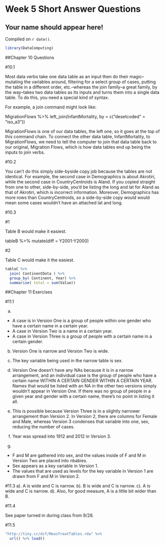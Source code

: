 # Week 5 Short Answer Questions

## Your name should appear here!

<!-- leave this material as is -->
Compiled on `r date()`.

```r
library(DataComputing)
```
<!-- put your content after this line -->

##Chapter 10 Questions

#10.1

Most data verbs take one data table as an input then do their magic--mutating the variables around, filtering for a select group of cases, putting the table in a different order, etc.--whereas the join family--a great family, by the way--takes two data tables as its inputs and turns them into a single data table. To do this, you need a special kind of syntax. 

For example, a join command might look like:

MigrationFlows %>%
  left_join(InfantMortality, by = c("desetcoded" = "iso_a3"))
  
MigrationFlows is one of our data tables, the left one, so it goes at the top of this command chain. To connect the other data table, InfantMortality, to MigrationFlows, we need to tell the computer to join that data table back to our original, Migration Flows, which is how data tables end up being the inputs to join verbs.


#10.2

You can't do this simply side-byside copy job because the tables are not identical. For example, the second case in Demographics is about Akrotiri, while the second case in CountryCentroids is Aland. If you copied straight from one to other, side-by-side, you'd be listing the long and lat for Aland as that of Akrotiri, which is incorrect information. Moreover, Demographics has more rows than CountryCentroids, so a side-by-side copy would would mean some cases wouldn't have an attached lat and long.

#10.3

#1

Table B would make it easiest.

tableB %>%
  mutate(diff = Y2001-Y2000)

#2

Table C would make it the easiest. 

```r
tableC %>%
  join( ContinentData ) %>%
  group_by( Continent, Year) %>%
  summarise( total = sum(Value))
```

##Chapter 11 Exercises

#11.1

a.
* A case is in Version One is a group of people within one gender who have a certain name in a certain year. 
* A case in Version Two is a name in a certain year.
* A case in Version Three is a group of people with a certain name in a certain gender.
b.
Version One is narrow and Version Two is wide.
c.
The key variable being used in the narrow table is sex.
d.
Version One doesn't have any NAs because it is in a narrow arrangement, and an individual case is the group of people who have a certain name WITHIN A CERTAIN GENDER WITHIN A CERTAIN YEAR. Names that would be listed with an NA in the other two versions simply wouldn't appear in Version One. If there was no group of people in a given year and gender with a certain name, there's no point in listing it all. 

e.
This is possible because Version Three is in a slightly narrower arrangement than Version 2. In Version 2, there are columns for Female and Male, whereas Version 3 condenses that variable into one, sex, reducing the number of cases.
f.
Year was spread into 1912 and 2012 in Version 3.
g.
* F and M are gathered into sex, and the values inside of F and M in Version Two are placed into nbabies.
* Sex appears as a key variable in Version 1.
* The values that are used as levels for the key variable in Version 1 are drawn from F and M in Version 2.


#11.3
a). A is wide and C is narrow.
b). B is wide and C is narrow.
c). A is wide and C is narrow.
d). Also, for good measure, A is a little bit wider than B.


#11.4

See paper turned in during class from 9/28.

#11.5

```r
"http://tiny.cc/dcf/MeasTreatTables.rda" %>%
  url() %>% load()
```



